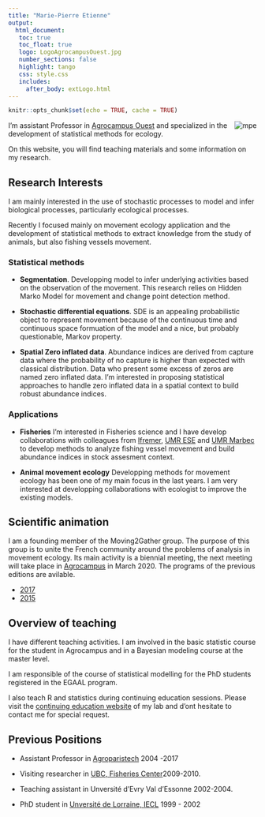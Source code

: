 ```yaml
---
title: "Marie-Pierre Etienne"
output: 
  html_document:
   toc: true
   toc_float: true
   logo: LogoAgrocampusOuest.jpg
   number_sections: false
   highlight: tango
   css: style.css
   includes:
     after_body: extLogo.html
---
```




```r
knitr::opts_chunk$set(echo = TRUE, cache = TRUE)
```


<img src="img/mpe.gif" alt="mpe" align="right"> </img>
  
  

  

  
I'm  assistant Professor in [Agrocampus Ouest](https://www.agrocampus-ouest.fr/) and specialized in the development of statistical methods for ecology.
  




On this website, you will find teaching materials and some information on my research. 

## Research Interests

I am mainly interested in the use of stochastic processes to model and infer biological processes, particularly ecological processes. 

Recently I focused mainly on movement ecology application and the development of statistical methods to extract knowledge from the study of animals, but also fishing vessels movement. 

### Statistical methods

-  **Segmentation**. Developping model to infer underlying activities based on the observation of the movement. This research relies on Hidden Marko Model for movement and change point detection method.


- **Stochastic differential equations**. SDE is an appealing probabilistic object to represent movement because of the continuous time and continuous space formuation of the model and a nice, but probably questionable, Markov property. 

- **Spatial Zero inflated data**. Abundance indices are derived from capture data where the probability of no capture is higher than expected with classical distribution. Data who present some excess of zeros are named zero inflated data. I'm interested in proposing statistical approaches to handle zero inflated data in a spatial context to build robust abundance indices. 



### Applications

- **Fisheries** I'm interested in Fisheries science and I have develop collaborations with colleagues from [Ifremer](https://wwz.ifremer.fr/emh_eng/), [UMR ESE](https://www6.rennes.inra.fr/ese_eng/) and [UMR Marbec](http://www.umr-marbec.fr/en/) to develop methods to analyze fishing vessel movement and build abundance indices in stock assesment context. 

- **Animal movement ecology** Developping methods for movement ecology has been one of my main focus in the last years. I am very interested at developping collaborations with ecologist to improve the existing models. 


## Scientific animation
 
 I am a founding member of the Moving2Gather group. The purpose of this group is to unite the French community around the problems of analysis in  movement ecology. Its main activity is a biennial meeting, the next meeting will take place in [Agrocampus](http://www.agrocampus-ouest.fr) in March 2020. The programs of the previous editions are avilable.  

- [2017](https://m2g-2017.sciencesconf.org/)
- [2015](https://moving2gather.sciencesconf.org/)
 
 

 

## Overview of teaching

I have different teaching activities. I am involved in the basic statistic course for the student in Agrocampus and in a Bayesian modeling course at the master level. 

I am responsible of the course of statistical modelling for the PhD students registered in the EGAAL program.

I also teach R and statistics during continuing education sessions. Please visit the [continuing education website](https://dsr-rennes.github.io/) of  my lab and d'ont hesitate to contact me for special request.

## Previous Positions

- Assistant Professor in [Agroparistech](http://agroparistech.fr) 2004 -2017

- Visiting researcher in [UBC, Fisheries Center](http://oceans.ubc.ca/)2009-2010.

- Teaching assistant in Unversité d'Evry Val d'Essonne 2002-2004.

- PhD student in [Unversité de Lorraine, IECL](www.iecl.univ-lorraine.fr/) 1999 - 2002